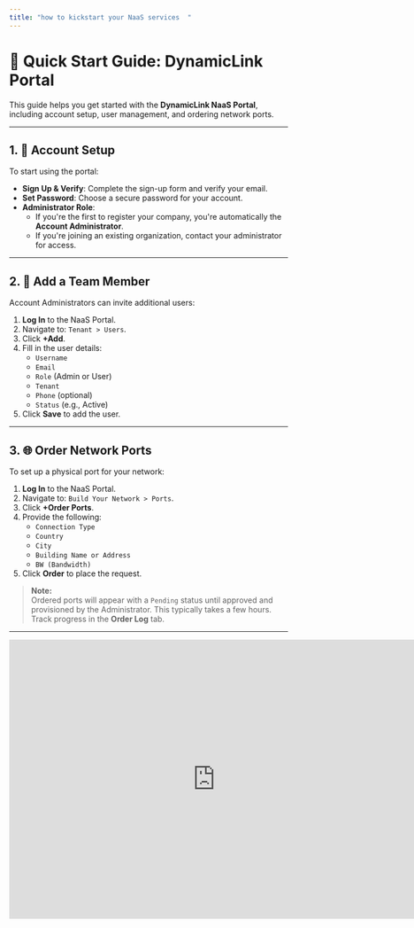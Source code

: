 ```yaml
---
title: "how to kickstart your NaaS services  "
---
```


# 🚀 Quick Start Guide: DynamicLink  Portal

This guide helps you get started with the **DynamicLink NaaS Portal**, including account setup, user management, and ordering network ports.

---

## 1. 🔐 Account Setup

To start using the portal:

- **Sign Up & Verify**: Complete the sign-up form and verify your email.
- **Set Password**: Choose a secure password for your account.
- **Administrator Role**:
  - If you're the first to register your company, you're automatically the **Account Administrator**.
  - If you're joining an existing organization, contact your administrator for access.

---

## 2. 👥 Add a Team Member

Account Administrators can invite additional users:

1. **Log In** to the NaaS Portal.
2. Navigate to: `Tenant > Users`.
3. Click **\+Add**.
4. Fill in the user details:
   - `Username`
   - `Email`
   - `Role` (Admin or User)
   - `Tenant`
   - `Phone` (optional)
   - `Status` (e.g., Active)
5. Click **Save** to add the user.

---

## 3. 🌐 Order Network Ports

To set up a physical port for your network:

1. **Log In** to the NaaS Portal.
2. Navigate to: `Build Your Network > Ports`.
3. Click **\+Order Ports**.
4. Provide the following:
   - `Connection Type`
   - `Country`
   - `City`
   - `Building Name or Address`
   - `BW (Bandwidth)`
5. Click **Order** to place the request.

> **Note:**\
> Ordered ports will appear with a `Pending` status until approved and provisioned by the Administrator. This typically takes a few hours. Track progress in the **Order Log** tab.

---

<iframe src="https://veed.io/embed/8775a5f2-6316-4a35-af2d-61cf213ce6eb?watermark=0&color=default&sharing=0&title=1" width="744" height="504" frameborder="0" title="Zayo NaaS Portal - Buying a port " webkitallowfullscreen mozallowfullscreen allowfullscreen />